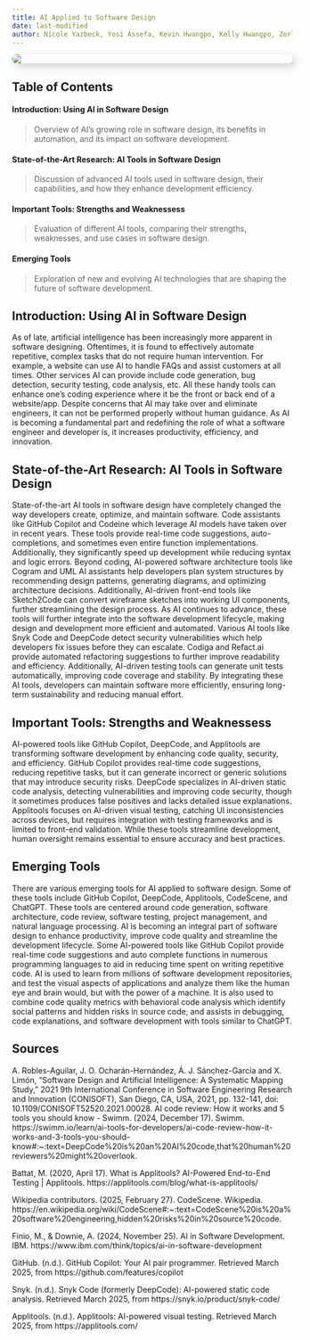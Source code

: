 ```yaml
---
title: AI Applied to Software Design
date: last-modified
author: Nicole Yazbeck, Yosi Assefa, Kevin Hwangpo, Kelly Hwangpo, Zerlyne N-Simons
---
```


![](aisoftwaredesign.png){width=%50 style="border-radius: 15px; box-shadow: 5px 5px 15px rgba(0, 0, 0, 0.2); display: block; margin: auto;"}

## Table of Contents

#### Introduction: Using AI in Software Design

> Overview of AI’s growing role in software design, its benefits in automation, and its impact on software development.

#### State-of-the-Art Research: AI Tools in Software Design
> Discussion of advanced AI tools used in software design, their capabilities, and how they enhance development efficiency.

#### Important Tools: Strengths and Weaknessess

> Evaluation of different AI tools, comparing their strengths, weaknesses, and use cases in software design.

#### Emerging Tools

> Exploration of new and evolving AI technologies that are shaping the future of software development.

<div class="page-break"></div>

## Introduction: Using AI in Software Design
As of late, artificial intelligence has been increasingly more apparent in software designing. Oftentimes, it is found to effectively automate repetitive, complex tasks that do not require human intervention. For example, a website can use AI to handle FAQs and assist customers at all times. 
Other services AI can provide include code generation, bug detection, security testing, code analysis, etc. All these handy tools can enhance one’s coding experience where it be the front or back end of a website/app. 
Despite concerns that AI may take over and eliminate engineers, it can not be performed properly without human guidance. As AI is becoming a fundamental part and redefining the role of what a software engineer and developer is, it increases productivity, efficiency, and innovation. 
 

## State-of-the-Art Research: AI Tools in Software Design
State-of-the-art AI tools in software design have completely changed the way developers create, optimize, and maintain software. Code assistants like GitHub Copilot and Codeine which leverage AI models have taken over in recent years. These tools provide real-time code suggestions, auto-completions, and sometimes even entire function implementations. Additionally, they significantly speed up development while reducing syntax and logic errors. Beyond coding, AI-powered software architecture tools like Cogram and UML AI assistants help developers plan system structures by recommending design patterns, generating diagrams, and optimizing architecture decisions. Additionally, AI-driven front-end tools like Sketch2Code can convert wireframe sketches into working UI components, further streamlining the design process. As AI continues to advance, these tools will further integrate into the software development lifecycle, making design and development more efficient and automated.
Various AI tools like Snyk Code and DeepCode detect security vulnerabilities which help developers fix issues before they can escalate. Codiga and Refact.ai provide automated refactoring suggestions to further improve readability and efficiency. Additionally, AI-driven testing tools can generate unit tests automatically, improving code coverage and stability. By integrating these AI tools, developers can maintain software more efficiently, ensuring long-term sustainability and reducing manual effort.

<div class="page-break"></div>

## Important Tools: Strengths and Weaknessess
AI-powered tools like GitHub Copilot, DeepCode, and Applitools are transforming software development by enhancing code quality, security, and efficiency. GitHub Copilot provides real-time code suggestions, reducing repetitive tasks, but it can generate incorrect or generic solutions that may introduce security risks. DeepCode specializes in AI-driven static code analysis, detecting vulnerabilities and improving code security, though it sometimes produces false positives and lacks detailed issue explanations. Applitools focuses on AI-driven visual testing, catching UI inconsistencies across devices, but requires integration with testing frameworks and is limited to front-end validation. While these tools streamline development, human oversight remains essential to ensure accuracy and best practices.


## Emerging Tools
There are various emerging tools for AI applied to software design. Some of these tools include GitHub Copilot, DeepCode, Applitools, CodeScene, and ChatGPT. These tools are centered around code generation, software architecture, code review, software testing, project management, and natural language processing. AI is becoming an integral part of software design to enhance productivity, improve code quality and streamline the development lifecycle. Some AI-powered tools like GitHub Copilot provide real-time code suggestions and auto complete functions in numerous programming languages to aid in reducing time spent on writing repetitive code. AI is used to learn from millions of software development repositories, and test the visual aspects of applications and analyze them like the human eye and brain would, but with the power of a machine. It is also used to combine code quality metrics with behavioral code analysis which identify social patterns and hidden risks in source code; and assists in debugging, code explanations, and software development with tools similar to ChatGPT.

<div class="page-break"></div>

## Sources

A. Robles-Aguilar, J. O. Ocharán-Hernández, Á. J. Sánchez-García and X. Limón, "Software Design and Artificial Intelligence: A Systematic Mapping Study," 2021 9th International Conference in Software Engineering Research and Innovation (CONISOFT), San Diego, CA, USA, 2021, pp. 132-141, doi: 10.1109/CONISOFT52520.2021.00028.
AI code review: How it works and 5 tools you should know - Swimm. (2024, December 17). Swimm. https://swimm.io/learn/ai-tools-for-developers/ai-code-review-how-it-works-and-3-tools-you-should-know#:~:text=DeepCode%20is%20an%20AI%20code,that%20human%20reviewers%20might%20overlook.

Battat, M. (2020, April 17). What is Applitools? AI-Powered End-to-End Testing | Applitools. https://applitools.com/blog/what-is-applitools/

Wikipedia contributors. (2025, February 27). CodeScene. Wikipedia. https://en.wikipedia.org/wiki/CodeScene#:~:text=CodeScene%20is%20a%20software%20engineering,hidden%20risks%20in%20source%20code.

Finio, M., & Downie, A. (2024, November 25). AI in Software Development. IBM. https://www.ibm.com/think/topics/ai-in-software-development 

GitHub. (n.d.). GitHub Copilot: Your AI pair programmer. Retrieved March 2025, from https://github.com/features/copilot

Snyk. (n.d.). Snyk Code (formerly DeepCode): AI-powered static code analysis. Retrieved March 2025, from https://snyk.io/product/snyk-code/

Applitools. (n.d.). Applitools: AI-powered visual testing. Retrieved March 2025, from https://applitools.com/